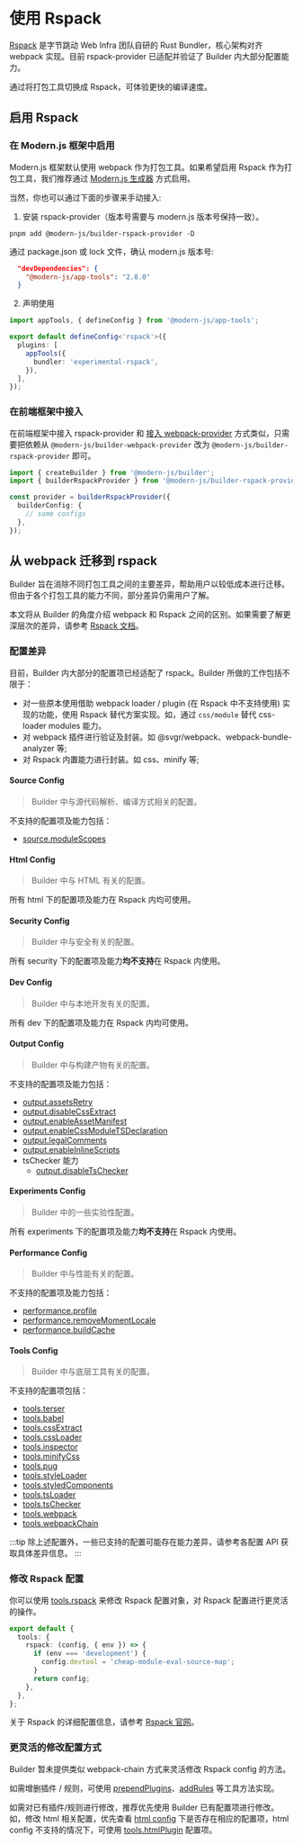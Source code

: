 # 使用 Rspack

[Rspack](https://www.rspack.dev/) 是字节跳动 Web Infra 团队自研的 Rust Bundler，核心架构对齐 webpack 实现。目前 rspack-provider 已适配并验证了 Builder 内大部分配置能力。

通过将打包工具切换成 Rspack，可体验更快的编译速度。

## 启用 Rspack

### 在 Modern.js 框架中启用

Modern.js 框架默认使用 webpack 作为打包工具。如果希望启用 Rspack 作为打包工具，我们推荐通过 [Modern.js 生成器](https://modernjs.dev/guides/advanced-features/rspack-start.html#初始化-rspack-项目) 方式启用。

当然，你也可以通过下面的步骤来手动接入:

1. 安装 rspack-provider（版本号需要与 modern.js 版本号保持一致）。

```
pnpm add @modern-js/builder-rspack-provider -D
```

通过 package.json 或 lock 文件，确认 modern.js 版本号:

```json title=package.json
  "devDependencies": {
    "@modern-js/app-tools": "2.8.0"
  }
```

2. 声明使用

```ts title=modern.config.ts
import appTools, { defineConfig } from '@modern-js/app-tools';

export default defineConfig<'rspack'>({
  plugins: [
    appTools({
      bundler: 'experimental-rspack',
    }),
  ],
});
```

### 在前端框架中接入

在前端框架中接入 rspack-provider 和 [接入 webpack-provider](/guide/quick-start.html#在前端框架中接入) 方式类似，只需要把依赖从 `@modern-js/builder-webpack-provider` 改为 `@modern-js/builder-rspack-provider` 即可。

```ts title=modern.config.ts
import { createBuilder } from '@modern-js/builder';
import { builderRspackProvider } from '@modern-js/builder-rspack-provider';

const provider = builderRspackProvider({
  builderConfig: {
    // some configs
  },
});
```

## 从 webpack 迁移到 rspack

Builder 旨在消除不同打包工具之间的主要差异，帮助用户以较低成本进行迁移。但由于各个打包工具的能力不同，部分差异仍需用户了解。

本文将从 Builder 的角度介绍 webpack 和 Rspack 之间的区别。如果需要了解更深层次的差异，请参考 [Rspack 文档](http://rspack.dev/zh/guide/migrate-from-webpack.html)。

### 配置差异

目前，Builder 内大部分的配置项已经适配了 rspack。Builder 所做的工作包括不限于：

- 对一些原本使用借助 webpack loader / plugin (在 Rspack 中不支持使用) 实现的功能，使用 Rspack 替代方案实现。如，通过 `css/module` 替代 css-loader modules 能力。
- 对 webpack 插件进行验证及封装。如 @svgr/webpack、webpack-bundle-analyzer 等;
- 对 Rspack 内置能力进行封装。如 css、minify 等;

#### Source Config

> Builder 中与源代码解析、编译方式相关的配置。

不支持的配置项及能力包括：

- [source.moduleScopes](/api/config-source.html#sourcemodulescopes)

#### Html Config

> Builder 中与 HTML 有关的配置。

所有 html 下的配置项及能力在 Rspack 内均可使用。

#### Security Config

> Builder 中与安全有关的配置。

所有 security 下的配置项及能力**均不支持**在 Rspack 内使用。

#### Dev Config

> Builder 中与本地开发有关的配置。

所有 dev 下的配置项及能力在 Rspack 内均可使用。

#### Output Config

> Builder 中与构建产物有关的配置。

不支持的配置项及能力包括：

- [output.assetsRetry](/api/config-output.html#outputassetsretry)
- [output.disableCssExtract](/api/config-output.html#outputdisablecssextract)
- [output.enableAssetManifest](/api/config-output.html#outputenableassetmanifest)
- [output.enableCssModuleTSDeclaration](/api/config-output.html#outputenablecssmoduletsdeclaration)
- [output.legalComments](/api/config-output.html#outputlegalcomments)
- [output.enableInlineScripts](/api/config-output.html#outputenableinlinescripts)
- tsChecker 能力
  - [output.disableTsChecker](/api/config-output.html#outputdisabletschecker)

#### Experiments Config

> Builder 中的一些实验性配置。

所有 experiments 下的配置项及能力**均不支持**在 Rspack 内使用。

#### Performance Config

> Builder 中与性能有关的配置。

不支持的配置项及能力包括：

- [performance.profile](/api/config-performance.html#performanceprofile)
- [performance.removeMomentLocale](/api/config-performance.html#performanceremovemomentlocale)
- [performance.buildCache](/api/config-performance.html#performancebuildcache)

#### Tools Config

> Builder 中与底层工具有关的配置。

不支持的配置项包括：

- [tools.terser](/api/config-tools.html#toolsterser)
- [tools.babel](/api/config-tools.html#toolsbabel)
- [tools.cssExtract](/api/config-tools.html#toolscssextract)
- [tools.cssLoader](/api/config-tools.html#toolscssloader)
- [tools.inspector](/api/config-tools.html#toolsinspector)
- [tools.minifyCss](/api/config-tools.html#toolsminifycss)
- [tools.pug](/api/config-tools.html#toolspug)
- [tools.styleLoader](/api/config-tools.html#toolsstyleloader)
- [tools.styledComponents](/api/config-tools.html#toolsstyledcomponents)
- [tools.tsLoader](/api/config-tools.html#toolstsloader)
- [tools.tsChecker](/api/config-tools.html#toolstschecker)
- [tools.webpack](/api/config-tools.html#toolswebpack)
- [tools.webpackChain](/api/config-tools.html#toolswebpackchain)

:::tip
除上述配置外，一些已支持的配置可能存在能力差异，请参考各配置 API 获取具体差异信息。
:::

### 修改 Rspack 配置

你可以使用 [tools.rspack](/api/config-tools.html#toolsrspack) 来修改 Rspack 配置对象，对 Rspack 配置进行更灵活的操作。

```ts
export default {
  tools: {
    rspack: (config, { env }) => {
      if (env === 'development') {
        config.devtool = 'cheap-module-eval-source-map';
      }
      return config;
    },
  },
};
```

关于 Rspack 的详细配置信息，请参考 [Rspack 官网](https://rspack.dev/)。

### 更灵活的修改配置方式

Builder 暂未提供类似 webpack-chain 方式来灵活修改 Rspack config 的方法。

如需增删插件 / 规则，可使用 [prependPlugins](/api/config-tools.html#prependplugins)、[addRules](/api/config-tools.html#addrules) 等工具方法实现。

如需对已有插件/规则进行修改，推荐优先使用 Builder 已有配置项进行修改。
如，修改 html 相关配置，优先查看 [html config](/api/config-html.html) 下是否存在相应的配置项，html config 不支持的情况下，可使用 [tools.htmlPlugin](/api/config-tools.html#toolshtmlplugin) 配置项。

